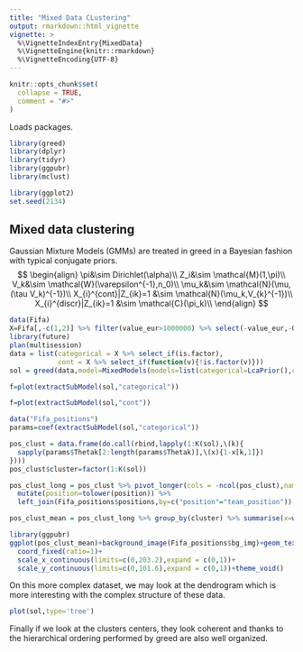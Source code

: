 ```yaml
---
title: "Mixed Data CLustering"
output: rmarkdown::html_vignette
vignette: >
  %\VignetteIndexEntry{MixedData}
  %\VignetteEngine{knitr::rmarkdown}
  %\VignetteEncoding{UTF-8}
---
```


```r
knitr::opts_chunk$set(
  collapse = TRUE,
  comment = "#>"
)
```
Loads packages.
```r
library(greed)
library(dplyr)
library(tidyr)
library(ggpubr)
library(mclust)

library(ggplot2)
set.seed(2134)
```

## Mixed data clustering
Gaussian Mixture Models (GMMs) are treated in greed in a Bayesian fashion with typical conjugate priors.
$$
\begin{align}
\pi&\sim Dirichlet(\alpha)\\
Z_i&\sim \mathcal{M}(1,\pi)\\
V_k&\sim \mathcal{W}(\varepsilon^{-1},n_0)\\
\mu_k&\sim \mathcal{N}(\mu,(\tau V_k)^{-1})\\
X_{i}^{cont}|Z_{ik}=1 &\sim \mathcal{N}(\mu_k,V_{k}^{-1})\\
X_{i}^{discr}|Z_{ik}=1 &\sim \mathcal{C}(\pi_k)\\
\end{align}
$$

```r
data(Fifa)
X=Fifa[,-c(1,2)] %>% filter(value_eur>1000000) %>% select(-value_eur,-GK)
library(future)
plan(multisession)
data = list(categorical = X %>% select_if(is.factor),
            cont = X %>% select_if(function(v){!is.factor(v)}))
sol = greed(data,model=MixedModels(models=list(categorical=LcaPrior(),cont=GmmPrior())))
```

```r
f=plot(extractSubModel(sol,"categorical"))
```
```r
f=plot(extractSubModel(sol,"cont"))
```

```r
data("Fifa_positions")
params=coef(extractSubModel(sol,"categorical"))

pos_clust = data.frame(do.call(rbind,lapply(1:K(sol),\(k){
  sapply(params$Thetak[2:length(params$Thetak)],\(x){1-x[k,1]})
})))
pos_clust$cluster=factor(1:K(sol))

pos_clust_long = pos_clust %>% pivot_longer(cols = -ncol(pos_clust),names_to = "position",values_to = "p") %>% 
  mutate(position=tolower(position)) %>% 
  left_join(Fifa_positions$positions,by=c("position"="team_position"))

pos_clust_mean = pos_clust_long %>% group_by(cluster) %>% summarise(x=weighted.mean(x,p),y=weighted.mean(y,p))

library(ggpubr)
ggplot(pos_clust_mean)+background_image(Fifa_positions$bg_img)+geom_text(aes(x=x,y=y,label=cluster),size=5,col="red")+
  coord_fixed(ratio=1)+
  scale_x_continuous(limits=c(0,203.2),expand = c(0,1))+
  scale_y_continuous(limits=c(0,101.6),expand = c(0,1))+theme_void()

```

On this more complex dataset, we may look at the dendrogram which is more interesting with the complex structure of these data.

```r
plot(sol,type='tree')
```

Finally if we look at the clusters centers, they look coherent and thanks to the hierarchical ordering performed by greed are also well organized.
